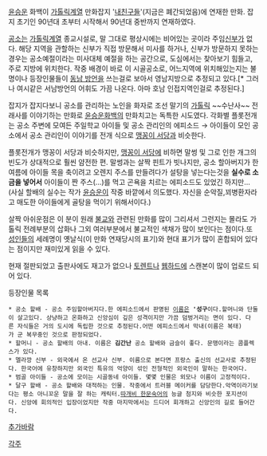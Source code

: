 [[윤승운]] 화백이 [[가톨릭]]계열 만화잡지 '[[내친구들]]'(지금은 폐간되었음)에 연재한 만화. 잡지 초기인 90년대 초부터 시작해서 90년대 중반까지 연재하였다.

[[공소]]는 [[가톨릭]]계열 종교시설로, 말 그대로 평상시에는 비어있는 곳이라 주임[[신부]]가 없다. 해당 지역을 관할하는 신부가 직접 방문해서 미사를 하거나, 신부가 방문하지 못하는 경우는 공소예절이라는 미사대체 예절을 하는 공간으로, 도심에서는 찾아보기 힘들고, 주로 지방에 위치한다. 작중 배경이 바로 이 시골공소로, 어느지역에 위치해있는지는 불명이나 등장인물들이 [[동남 방언]]을 쓰는걸로 보아서 영남지방으로 추정되고 있다.[* 그러나 여시같은 서남방언의 어휘도 가끔 나온다. 아마 호남 인접지역인걸로 추정된다.]

잡지가 잡지다보니 공소를 관리하는 노인을 화자로 조선 말기의 [[가톨릭]] ~~수난사~~ 전래사를 이야기하는 만화로 [[윤승운]]화백의 만화치고는 독특한 시도였다. 각화별 플롯전개는 공소 주변에 모여든 주일학교 아이들 및 공소 관리인의 에피소드 → 아이들이 모인 공소에서 공소 관리인이 이야기를 전개 식으로 [[맹꽁이 서당]]과 비슷한다.

플롯전개가 맹꽁이 서당과 비슷하지만, [[맹꽁이 서당]]에 비하면 말썽 및 그로 인한 개그의 빈도가 상대적으로 훨씬 얌전한 편. 말썽과는 살짝 핀트가 빗나지만, 공소 할아버지가 한 여름에 아이들 목을 축이려고 오렌지 주스를 만들려다가 설탕을 넣는다는것을 '''실수로 소금을 넣어서''' 아이들이 짠 주스(...)를 먹고 곤욕을 치르는 에피소드도 있었긴 하지만... (사실 할배의 실수는 작가 [[윤승운]]이 작중 바깥에서 의도했다. 자신을 순악질,꾀병환자라고 매도한 아이들에게 골탕을 먹이기 위해서이다.)

살짝 아쉬운점은 이 분이 원래 [[불교]]와 관련된 만화를 많이 그리셔서 그런지는 몰라도 가톨릭 전례부분의 삽화나 그외 여러부분에서 불교적인 색채가 많이 보인다는 점이다.또 [[성인]]들의 세례명이 옛날식(이 만화 연재당시의 표기)와 현대 표기가 많이 혼합되어 있다는 점이지만 재미있게 읽을 수 있다.

현재 절판되었고 출판사에도 재고가 없으나 [[토렌트]]나 [[웹하드]]에 스캔본이 많이 업로드 되어 있다.

등장인물 목록

 * 공소 할배 - 공소 주임할아버지다.한 에피소드에서 판명된 [[이름]]은 ''''성구'''이다.할머니와 단둘이 살고있다. 상냥하고 온화하고 신앙심이 깊은 성격이지만 가끔 덤벙거리는 면이 있다. 다른 자식들은 거의 도시에 독립한 것으로 추정된다.어떤 에피소드에서 막내(이름은 복태)가 군 복무중인 것으로 판정되었다.
 * 할머니 - 공소 할배의 아내. 이름은 '''김간난''' 공소 할배와 금슬이 좋다. 문맹이라는 콤플렉스가 있다.  
 * 멜라깡 신부 - 외국에서 온 선교사 신부. 이름으로 본다면 프랑스 출신의 선교사로 추정된다. 한국어에 유창하지만 외국인 특유의 억양이 섞인 전형적인 외국인이 말하는 한국어다. 
 * 범골 아이들 - 공소에 모이는 시골동네 아이들. 몇몇 인물은 외모나 이름이 고정적이다.
 * 달구 할배 - 공소 할배와 대적하는 인물. 작중에서 트러블 메이커를 담당한다.악역이라기보다는 평소 아니꼬운 말을 잘 하는 캐릭터.[[따개비 한문숙어]]의 능글 첨지와 비슷한 포지션이다. 신앙에 회의적인 입장이었지만 작중 마지막에서는 드디어 회개하고 신앙인의 길로 들어간다.   

[[추가바람]]

[[각주]]
